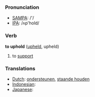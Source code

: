 === Pronunciation ===
*[[w:SAMPA|SAMPA]]: /'/
*[[w:IPA|IPA]]: /ʌp'hold/

=== Verb ===

'''to uphold''' ([[upheld]], upheld)

# to [[support]]

=== Translations ===
*[[Dutch]]: [[ondersteunen]], [[staande houden]]
*[[Indonesian]]: [[]]
*[[Japanese]]: [[]]